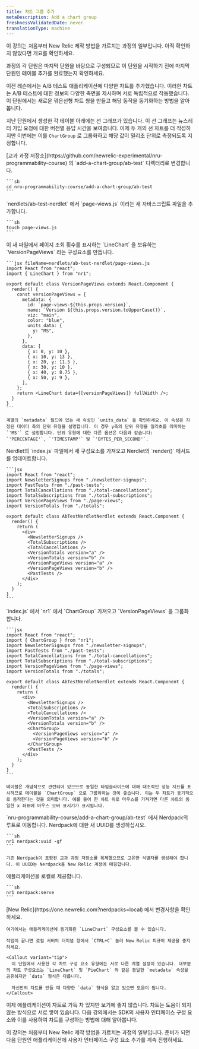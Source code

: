 ```yaml
---
title: 차트 그룹 추가
metaDescription: Add a chart group
freshnessValidatedDate: never
translationType: machine
---
```


<Callout variant="tip">
  이 강의는 처음부터 New Relic 제작 방법을 가르치는 과정의 일부입니다. 아직 확인하지 않았다면 개요를 확인하세요.

  과정의 각 단원은 마지막 단원을 바탕으로 구성되므로 이 단원을 시작하기 전에 마지막 단원인 테이블 추가를 완료했는지 확인하세요.
</Callout>

이전 레슨에서는 A/B 테스트 애플리케이션에 다양한 차트를 추가했습니다. 이러한 차트는 A/B 테스트에 대한 정보의 다양한 측면을 제시하며 서로 독립적으로 작동했습니다. 이 단원에서는 새로운 꺾은선형 차트 쌍을 만들고 해당 동작을 동기화하는 방법을 알아봅니다.

지난 단원에서 생성한 각 테이블 아래에는 선 그래프가 있습니다. 이 선 그래프는 뉴스레터 가입 요청에 대한 버전별 응답 시간을 보여줍니다. 이제 두 개의 선 차트를 더 작성하지만 이번에는 이를 `ChartGroup` 로 그룹화하고 해당 값이 밀리초 단위로 측정되도록 지정합니다.

<Steps>
  <Step>
    [교과 과정 저장소](https://github.com/newrelic-experimental/nru-programmability-course) 의 `add-a-chart-group/ab-test` 디렉터리로 변경합니다.

    ```sh
    cd nru-programmability-course/add-a-chart-group/ab-test
    ```
  </Step>

  <Step>
    `nerdlets/ab-test-nerdlet` 에서 `page-views.js` 이라는 새 자바스크립트 파일을 추가합니다.

    ```sh
    touch page-views.js
    ```
  </Step>

  <Step>
    이 새 파일에서 페이지 조회 횟수를 표시하는 `LineChart` 을 보유하는 `VersionPageViews` 라는 구성요소를 만듭니다.

    ```jsx fileName=nerdlets/ab-test-nerdlet/page-views.js
    import React from "react";
    import { LineChart } from "nr1";

    export default class VersionPageViews extends React.Component {
      render() {
        const versionPageViews = {
          metadata: {
            id: `page-views-${this.props.version}`,
            name: `Version ${this.props.version.toUpperCase()}`,
            viz: "main",
            color: "blue",
            units_data: {
              y: "MS",
            },
          },
          data: [
            { x: 0, y: 10 },
            { x: 10, y: 13 },
            { x: 20, y: 11.5 },
            { x: 30, y: 10 },
            { x: 40, y: 8.75 },
            { x: 50, y: 9 },
          ],
        };
        return <LineChart data={[versionPageViews]} fullWidth />;
      }
    }
    ```

    계열의 `metadata` 필드에 있는 새 속성인 `units_data` 을 확인하세요. 이 속성은 지정된 데이터 축의 단위 유형을 설명합니다. 이 경우 y축의 단위 유형을 밀리초를 의미하는 `'MS'` 로 설정합니다. 단위 유형에 대한 다른 옵션은 다음과 같습니다: `'PERCENTAGE'`, `'TIMESTAMP'` 및 `'BYTES_PER_SECOND'`.
  </Step>

  <Step>
    Nerdlet의 `index.js` 파일에서 새 구성요소를 가져오고 Nerdlet의 `render()` 메서드를 업데이트합니다.

    ```jsx
    import React from "react";
    import NewsletterSignups from "./newsletter-signups";
    import PastTests from "./past-tests";
    import TotalCancellations from "./total-cancellations";
    import TotalSubscriptions from "./total-subscriptions";
    import VersionPageViews from "./page-views";
    import VersionTotals from "./totals";

    export default class AbTestNerdletNerdlet extends React.Component {
      render() {
        return (
          <div>
            <NewsletterSignups />
            <TotalSubscriptions />
            <TotalCancellations />
            <VersionTotals version="a" />
            <VersionTotals version="b" />
            <VersionPageViews version="a" />
            <VersionPageViews version="b" />
            <PastTests />
          </div>
        );
      }
    }
    ```
  </Step>

  <Step>
    `index.js` 에서 `nr1` 에서 `ChartGroup` 가져오고 `VersionPageViews` 을 그룹화합니다.

    ```jsx
    import React from "react";
    import { ChartGroup } from "nr1";
    import NewsletterSignups from "./newsletter-signups";
    import PastTests from "./past-tests";
    import TotalCancellations from "./total-cancellations";
    import TotalSubscriptions from "./total-subscriptions";
    import VersionPageViews from "./page-views";
    import VersionTotals from "./totals";

    export default class AbTestNerdletNerdlet extends React.Component {
      render() {
        return (
          <div>
            <NewsletterSignups />
            <TotalSubscriptions />
            <TotalCancellations />
            <VersionTotals version="a" />
            <VersionTotals version="b" />
            <ChartGroup>
              <VersionPageViews version="a" />
              <VersionPageViews version="b" />
            </ChartGroup>
            <PastTests />
          </div>
        );
      }
    }
    ```

    테이블은 개념적으로 관련되어 있으므로 동일한 타임슬라이스에 대해 대조적인 성능 지표를 표시하므로 테이블을 `ChartGroup` 으로 그룹화하는 것이 좋습니다. 이는 두 차트가 동기적으로 동작한다는 것을 의미합니다. 예를 들어 한 차트 위로 마우스를 가져가면 다른 차트의 동일한 x 좌표에 마우스 오버 표시기가 표시됩니다.
  </Step>

  <Step>
    `nru-programmability-course/add-a-chart-group/ab-test` 에서 Nerdpack의 루트로 이동합니다.
  </Step>

  <Step>
    Nerdpack에 대한 새 UUID를 생성하십시오.

    ```sh
    nr1 nerdpack:uuid -gf
    ```

    기존 Nerdpack이 포함된 교과 과정 저장소를 복제했으므로 고유한 식별자를 생성해야 합니다. 이 UUID는 Nerdpack을 New Relic 계정에 매핑합니다.
  </Step>

  <Step>
    애플리케이션을 로컬로 제공합니다.

    ```sh
    nr1 nerdpack:serve
    ```
  </Step>

  <Step>
    [New Relic](https://one.newrelic.com?nerdpacks=local) 에서 변경사항을 확인하세요.

    여기에서는 애플리케이션에 동기화된 `LineChart` 구성요소를 볼 수 있습니다.

    작업이 끝나면 로컬 서버의 터미널 창에서 `CTRL+C` 눌러 New Relic 피규어 제공을 중지하세요.

    <Callout variant="tip">
      이 단원에서 사용한 각 차트 구성 요소 유형에는 서로 다른 계열 설정이 있습니다. 대부분의 차트 구성요소는 `LineChart` 및 `PieChart` 와 같은 동일한 `metadata` 속성을 공유하지만 `data` 형식은 다릅니다.

      자신만의 차트를 만들 때 다양한 `data` 형식을 알고 있으면 도움이 됩니다.
    </Callout>
  </Step>
</Steps>

이제 애플리케이션이 차트로 가득 차 있지만 보기에 좋지 않습니다. 차트는 도움이 되지 않는 방식으로 서로 쌓여 있습니다. 다음 강의에서는 SDK의 사용자 인터페이스 구성 요소와 이를 사용하여 차트를 구성하는 방법에 대해 알아봅니다.

<Callout variant="course">
  이 강의는 처음부터 New Relic 제작 방법을 가르치는 과정의 일부입니다. 준비가 되면 다음 단원인 애플리케이션에 사용자 인터페이스 구성 요소 추가를 계속 진행하세요.
</Callout>